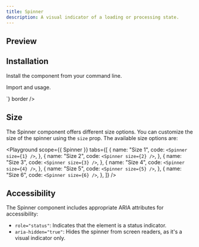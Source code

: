 ```yaml
---
title: Spinner
description: A visual indicator of a loading or processing state.
---
```


## Preview

<Preview>
  <Flex
    style={{
      flexDirection: "column",
      alignItems: "center",
      gap: "8px",
    }}
  >
    <Spinner size={3} />
  </Flex>
</Preview>

## Installation

Install the component from your command line.

<LiveProvider>
    <LiveEditor code={`npm install @raystack/apsara`} border/>
</LiveProvider>

Import and usage.

<LiveProvider>
    <LiveEditor code={`

<Spinner size={3} />
`} border />
</LiveProvider>

## Size

The Spinner component offers different size options. You can customize the size of the spinner using the `size` prop. The available size options are:

<Playground
    scope={{ Spinner }}
    tabs={[
        {
            name: "Size 1",
            code: `<Spinner size={1} />`,
        },
        {
            name: "Size 2",
            code: `<Spinner size={2} />`,
        },
        {
            name: "Size 3",
            code: `<Spinner size={3} />`,
        },
        {
            name: "Size 4",
            code: `<Spinner size={4} />`,
        },
        {
            name: "Size 5",
            code: `<Spinner size={5} />`,
        },
        {
            name: "Size 6",
            code: `<Spinner size={6} />`,
        },
    ]}
/>

## Accessibility

The Spinner component includes appropriate ARIA attributes for accessibility:

- `role="status"`: Indicates that the element is a status indicator.
- `aria-hidden="true"`: Hides the spinner from screen readers, as it's a visual indicator only.




